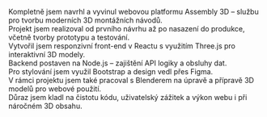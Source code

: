 Kompletně jsem navrhl a vyvinul webovou platformu Assembly 3D – službu pro tvorbu moderních 3D montážních návodů.
\
Projekt jsem realizoval od prvního návrhu až po nasazení do produkce, včetně tvorby prototypu a testování.
\
Vytvořil jsem responzivní front-end v Reactu s využitím Three.js pro interaktivní 3D modely.
\
Backend postaven na Node.js – zajištění API logiky a obsluhy dat.
\
Pro stylování jsem využil Bootstrap a design vedl přes Figma.
\
V rámci projektu jsem také pracoval s Blenderem na úpravě a přípravě 3D modelů pro webové použití.
\
Důraz jsem kladl na čistotu kódu, uživatelský zážitek a výkon webu i při náročném 3D obsahu.